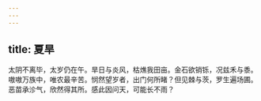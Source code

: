 ```yaml
---
---
---
```

title: 夏旱
---



太阴不离毕，太岁仍在午。旱日与炎风，枯燋我田亩。金石欲销铄，况兹禾与黍。嗷嗷万族中，唯农最辛苦。悯然望岁者，出门何所睹？但见棘与茨，罗生遍场圃。恶苗承沴气，欣然得其所。感此因问天，可能长不雨？